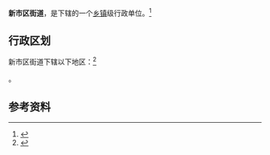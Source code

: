 {{中国乡级行政区
|景观照片文件名 = 
|景观照片描述 = 
|汉语拼音 = 
|其他语言 = 
|其他语言名称 = 
|旧称 = 
|地名出处 = 
|位置图文件名 = 
|位置图描述 = 
|自定义图片= 
|建置时间 = 
|政府驻地 = 
|毗邻 = 
|总面积 = 
|总人口 = 
|总人口年份 = 
|户籍人口 = 
|户籍人口年份 = 
|常住人口 = 
|常住人口年份 = 
|人口密度 = 
|GDP = 
|GDP年份 = 
|邮政编码 = 
|电话区号 = 992
|官方网站 = 
|网站名称 = 
|65/42/02/003/000}}

'''新市区街道'''，是{{PRC admin/fullname|65/42/02/003/000|3}}下辖的一个[[乡镇|乡镇]]级行政单位。<ref>{{PRC admin/ref sgc|{{PRC admin/parent|65/42/02/003/000}}}}</ref>

== 行政区划 ==

新市区街道下辖以下地区：<ref>{{PRC admin/ref sgc|65/42/02/003/000}}</ref>

{{PRC admin/children|65/42/02/003/000}}。

== 参考资料 ==

{{reflist}}

{{行政区划小作品}}
{{PRC admin/navcat|65/42/02/003/000}}